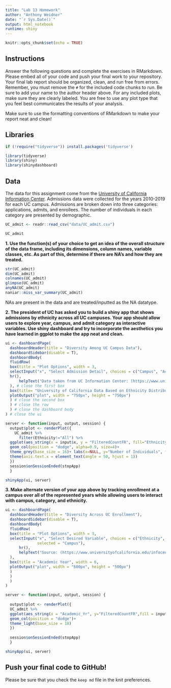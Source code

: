 ```yaml
---
title: "Lab 13 Homework"
author: "Anthony Weidner"
date: "`r Sys.Date()`"
output: html_notebook
runtime: shiny
---
```


```r
knitr::opts_chunk$set(echo = TRUE)
```

## Instructions
Answer the following questions and complete the exercises in RMarkdown. Please embed all of your code and push your final work to your repository. Your final lab report should be organized, clean, and run free from errors. Remember, you must remove the `#` for the included code chunks to run. Be sure to add your name to the author header above. For any included plots, make sure they are clearly labeled. You are free to use any plot type that you feel best communicates the results of your analysis.  

Make sure to use the formatting conventions of RMarkdown to make your report neat and clean!  

## Libraries
```r
if (!require("tidyverse")) install.packages('tidyverse')
```

```r
library(tidyverse)
library(shiny)
library(shinydashboard)
```

## Data
The data for this assignment come from the [University of California Information Center](https://www.universityofcalifornia.edu/infocenter). Admissions data were collected for the years 2010-2019 for each UC campus. Admissions are broken down into three categories: applications, admits, and enrollees. The number of individuals in each category are presented by demographic.

```r
UC_admit <- readr::read_csv("data/UC_admit.csv")

UC_admit
```

**1. Use the function(s) of your choice to get an idea of the overall structure of the data frame, including its dimensions, column names, variable classes, etc. As part of this, determine if there are NA's and how they are treated.**

```r
str(UC_admit)
dim(UC_admit)
colnames(UC_admit)
glimpse(UC_admit)
anyNA(UC_admit)
naniar::miss_var_summary(UC_admit)
```

NAs are present in the data and are treated/inputted as the NA datatype. 

**2. The president of UC has asked you to build a shiny app that shows admissions by ethnicity across all UC campuses. Your app should allow users to explore year, campus, and admit category as interactive variables. Use shiny dashboard and try to incorporate the aesthetics you have learned in ggplot to make the app neat and clean.**

```r
ui <- dashboardPage(
  dashboardHeader(title = "Diversity Among UC Campus Data"),
  dashboardSidebar(disable = T),
  dashboardBody(
  fluidRow(
  box(title = "Plot Options", width = 3,
  selectInput("x", "Select Admission Detail", choices = c("Campus", "Academic_Yr", "Category"), selected = "Campus"),
  hr(),
      helpText("Data taken from UC Information Center: (https://www.universityofcalifornia.edu/infocenter)"),
  ), # close the first box
  box(title= "University of California Data Based on Ethnicity Distribution", width = 5,
  plotOutput("plot", width = "750px", height = "750px")
  ) # close the second box
  ) # close the row
  ) # close the dashboard body
) # close the ui

server <- function(input, output, session) { 
  output$plot <- renderPlot({
    UC_admit %>% 
      filter(Ethnicity!="All") %>% 
  ggplot(aes_string(x = input$x, y = "FilteredCountFR", fill="Ethnicity"))+
  geom_col(position = "dodge", alpha=0.9, size=4)+
  theme_grey(base_size = 16)+ labs(x=NULL, y="Number of Individuals", fill="Fill Variable")+
  theme(axis.text.x = element_text(angle = 50, hjust = 1))
  })
  session$onSessionEnded(stopApp)
  }

shinyApp(ui, server)
```



**3. Make alternate version of your app above by tracking enrollment at a campus over all of the represented years while allowing users to interact with campus, category, and ethnicity.**

```r
ui <- dashboardPage(
  dashboardHeader(title = "Diversity Across UC Enrollment"),
  dashboardSidebar(disable = T),
  dashboardBody(
  fluidRow(
  box(title = "Plot Options", width = 3,
  selectInput("x", "Select Desired Variable", choices = c("Ethnicity", "Category", "Campus"), 
              selected = "Campus"),
      hr(),
      helpText("Source: (https://www.universityofcalifornia.edu/infocenter). Data based on the years 2010-2019 for each UC campus.")
  ), 
  box(title = "Academic Year", width = 6,
  plotOutput("plot", width = "600px", height = "500px")
  ) 
  ) 
  ) 
)

server <- function(input, output, session) { 
  
  output$plot <- renderPlot({
  UC_admit %>% 
  ggplot(aes_string(x = "Academic_Yr", y="FilteredCountFR",fill = input$x)) +
  geom_col(position = "dodge")+
  theme_light(base_size = 18)
  })
  
  session$onSessionEnded(stopApp)
  }

shinyApp(ui, server)
```



## Push your final code to GitHub!
Please be sure that you check the `keep md` file in the knit preferences. 
